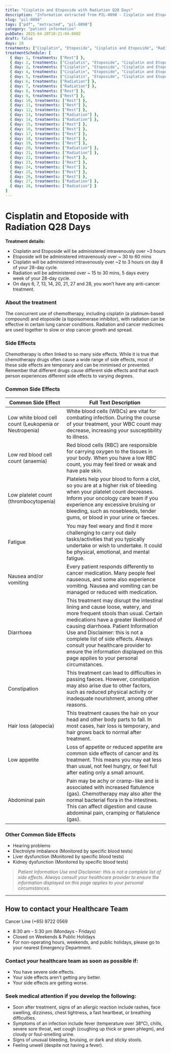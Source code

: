 ```yaml
---
title: "Cisplatin and Etoposide with Radiation Q28 Days"
description: "Information extracted from PIL-0098 - Cisplatin and Etoposide with Radiation Q28 Days.pdf"
slug: "pil-0098"
tags: ["pdf", "extracted", "pil-0098"]
category: "patient information"
pubDate: 2025-04-20T10:21:04.049Z
draft: false
days: 28
treatments: ["Cisplatin", "Etoposide", "Cisplatin and Etoposide", "Radiation", "Rest"]
treatmentSchedule: [
  { day: 1, treatments: ["Rest"] },
  { day: 2, treatments: ["Cisplatin", "Etoposide", "Cisplatin and Etoposide"] },
  { day: 3, treatments: ["Cisplatin", "Etoposide", "Cisplatin and Etoposide"] },
  { day: 4, treatments: ["Cisplatin", "Etoposide", "Cisplatin and Etoposide"] },
  { day: 5, treatments: ["Cisplatin", "Etoposide", "Cisplatin and Etoposide"] },
  { day: 6, treatments: ["Radiation"] },
  { day: 7, treatments: ["Radiation"] },
  { day: 8, treatments: ["Rest"] },
  { day: 9, treatments: ["Rest"] },
  { day: 10, treatments: ["Rest"] },
  { day: 11, treatments: ["Rest"] },
  { day: 12, treatments: ["Rest"] },
  { day: 13, treatments: ["Radiation"] },
  { day: 14, treatments: ["Radiation"] },
  { day: 15, treatments: ["Rest"] },
  { day: 16, treatments: ["Rest"] },
  { day: 17, treatments: ["Rest"] },
  { day: 18, treatments: ["Rest"] },
  { day: 19, treatments: ["Rest"] },
  { day: 20, treatments: ["Radiation"] },
  { day: 21, treatments: ["Radiation"] },
  { day: 22, treatments: ["Rest"] },
  { day: 23, treatments: ["Rest"] },
  { day: 24, treatments: ["Rest"] },
  { day: 25, treatments: ["Rest"] },
  { day: 26, treatments: ["Rest"] },
  { day: 27, treatments: ["Radiation"] },
  { day: 28, treatments: ["Radiation"] }
]
---
```



# Cisplatin and Etoposide with Radiation Q28 Days

<TreatmentGrid treatmentSchedule={treatmentSchedule} />



**Treatment details:**
- Cisplatin and Etoposide will be administered intravenously over ~3 hours
- Etoposide will be administered intravenously over ~ 30 to 60 mins
- Cisplatin will be administered intravenously over ~2 to 3 hours on day 8 of your 28-day cycle.
- Radiation will be administered over ~ 15 to 30 mins, 5 days every week of your 28-day cycle.
- On days 6, 7, 13, 14, 20, 21, 27 and 28, you won’t have any anti-cancer treatment.

### About the treatment
The concurrent use of chemotherapy, including cisplatin (a platinum-based compound) and etoposide
(a topoisomerase inhibitor), with radiation can be effective in certain lung cancer conditions. Radiation
and cancer medicines are used together to slow or stop cancer growth and spread.

### Side Effects

Chemotherapy is often linked to so many side effects. While it is true that chemotherapy drugs often
cause a wide range of side effects, most of these side effects are temporary and can be minimised or
prevented. Remember that different drugs cause different side effects and that each person
experiences different side effects to varying degrees.

### Common Side Effects

| Common Side Effect | Full Text Description |
|--------------------|----------------------|
| Low white blood cell count (Leukopenia or Neutropenia) | White blood cells (WBCs) are vital for combating infection. During the course of your treatment, your WBC count may decrease, increasing your susceptibility to illness. |
| Low red blood cell count (anaemia) | Red blood cells (RBC) are responsible for carrying oxygen to the tissues in your body. When you have a low RBC count, you may feel tired or weak and have pale skin. |
| Low platelet count (thrombocytopenia) | Platelets help your blood to form a clot, so you are at a higher risk of bleeding when your platelet count decreases. Inform your oncology care team if you experience any excessive bruising or bleeding, such as nosebleeds, tender gums, or blood in your urine or faeces. |
| Fatigue | You may feel weary and ﬁnd it more challenging to carry out daily tasks/activities that you typically undertake or wish to undertake. It could be physical, emotional, and mental fatigue. |
| Nausea and/or vomiting | Every patient responds differently to cancer medication. Many people feel nauseous, and some also experience vomiting. Nausea and vomiting can be managed or reduced with medication. |
| Diarrhoea | This treatment may disrupt the intestinal lining and cause loose, watery, and more frequent stools than usual. Certain medications have a greater likelihood of causing diarrhoea. Patient Information Use and Disclaimer: this is not a complete list of side effects. Always consult your healthcare provider to ensure the information displayed on this page applies to your personal circumstances. |
| Constipation | This treatment can lead to difficulties in passing faeces. However, constipation may also arise due to other factors, such as reduced physical activity or inadequate nourishment, among other reasons. |
| Hair loss (alopecia) | This treatment causes the hair on your head and other body parts to fall. In most cases, hair loss is temporary, and hair grows back to normal after treatment. |
| Low appetite | Loss of appetite or reduced appetite are common side effects of cancer and its treatment. This means you may eat less than usual, not feel hungry, or feel full after eating only a small amount. |
| Abdominal pain | Pain may be achy or cramp-like and is associated with increased flatulence (gas). Chemotherapy may also alter the normal bacterial flora in the intestines. This can affect digestion and cause abdominal pain, cramping or flatulence (gas). |

### Other Common Side Effects

- Hearing problems
- Electrolyte imbalance (Monitored by specific blood tests)
- Liver dysfunction (Monitored by specific blood tests)
- Kidney dysfunction (Monitored by specific blood tests)

> _Patient Information Use and Disclaimer: this is not a complete list of side effects. Always consult your healthcare provider to ensure the information displayed on this page applies to your personal circumstances._


---
## How to contact your Healthcare Team
<span class="text-red-500 font-bold text-xl">
Cancer Line (+65) 9722 0569
</span>

- 8:30 am - 5:30 pm (Mondays - Fridays)
- Closed on Weekends & Public Holidays
- For non-operating hours, weekends, and public holidays, please go to your nearest Emergency Department.

### Contact your healthcare team as soon as possible if:
- You have severe side effects.
- Your side effects aren’t getting any better.
- Your side effects are getting worse.

### Seek medical attention if you develop the following:
- Soon after treatment, signs of an allergic reaction include rashes, face swelling, dizziness, chest tightness, a fast heartbeat, or breathing difficulties.
- Symptoms of an infection include fever (temperature over 38°C), chills, severe sore throat, wet cough (coughing up thick or green phlegm), and cloudy or foul-smelling urine.
- Signs of unusual bleeding, bruising, or dark and sticky stools.
- Feeling unwell (despite not having a fever).
